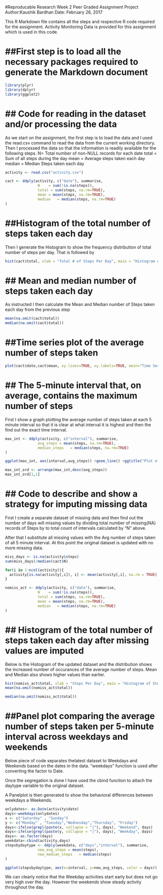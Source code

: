 #Reproducable Research Week 2 Peer Graded Assignment Project
Author:Kaushik Bardhan
Date: February 26, 2017


This R Markdown file contains all the steps and respective R code required for the assignment. Activity Monitoring Data is provided for this assignment which is used in this code.

##First step is to load all the necessary packages required to generate the Markdown document
======================================================================================================

```{r loadlibs,echo=TRUE}
library(plyr)
library(dplyr)
library(ggplot2)

```

## Code for reading in the dataset and/or processing the data
==============================================================
As we start on the assignment, the first step is to load the data and I used the read.csv command to read the data from the current working directory. Then I processed the data so that the information is readily available for the following steps.
N= Total number of non-NULL records for each date
total = Sum of all steps during the day
mean = Average steps taken each day
median = Median Steps taken each day

```{r loaddata,echo = TRUE}
activity <- read.csv("activity.csv")

cact <- ddply(activity, c("date"), summarise,
               N    = sum(!is.na(steps)),
               total = sum(steps, na.rm=TRUE),
               mean = mean(steps, na.rm=TRUE),
               median   = median(steps, na.rm=TRUE)
)
```
##Histogram of the total number of steps taken each day
=======================================================
Then I generate the Histogram to show the frequency distribution of total number of steps per day. That is followed by 

```{r plothist, echo=TRUE}
hist(cact$total, xlab = "Total # of Steps Per Day", main = "Histogram of Frequency of Steps per Day")
```

## Mean and median number of steps taken each day
=================================================
As instructed I then calculate the Mean and Median number of Steps taken each day from the previous step

```{r meanmedian, echo=TRUE}
mean(na.omit(cact$total))
median(na.omit(cact$total))

```
##Time series plot of the average number of steps taken
=======================================================

```{r}
 
plot(cact$date,cact$mean, xy.lines=TRUE, xy.labels=TRUE, main="Time Series Plot of Average Steps taken per day",ylab="Average Steps",xlab="Date", panel=lines)
```

## The 5-minute interval that, on average, contains the maximum number of steps
================================================================================
First I show a graph plotting the average number of steps taken at each 5 minute interval so that it is clear at what interval it is highest and then the find out the exact time interval.

```{r maxint, echo=TRUE}
max_int <- ddply(activity, c("interval"), summarise,
               avg_steps = mean(steps, na.rm=TRUE),
               median_steps   = median(steps, na.rm=TRUE)
)

ggplot(max_int, aes(interval,avg_steps)) +geom_line() +ggtitle("Plot of Average Steps per Interval") + ylab("Average Steps Taken") +xlab("5 Minute Interval")

max_int_ord <- arrange(max_int,desc(avg_steps))
max_int_ord[1,1]
```

## Code to describe and show a strategy for imputing missing data
=================================================================
First I create a separate dataset of missing data and then find out the number of days will missing values by dividing total number of missing(NA) records of Steps by to total count of intervals calculated by "N" above.

After that I substitute all missing values with the Avg number of steps taken of all 5 minute interval. At this point the original dataset is updated with no more missing data.

```{r impmdata, echo=TRUE}
miss_days <- is.na(activity$steps)
sum(miss_days)/median(cact$N)

for(i in 1:ncol(activity)){
  activity[is.na(activity[,i]), i] <- mean(activity[,i], na.rm = TRUE)
}

nomiss_act <- ddply(activity, c("date"), summarise,
               N    = sum(!is.na(steps)),
               total = sum(steps, na.rm=TRUE),
               mean = mean(steps, na.rm=TRUE),
               median   = median(steps, na.rm=TRUE)
)
```
## Histogram of the total number of steps taken each day after missing values are imputed
==========================================================================================
Below is the Histogram of the updated dataset and the distribution shows the increased number of occurances of the average number of steps. Mean and Median also shows higher values than earlier.

```{r updhist, echo=TRUE}
hist(nomiss_act$total, xlab = "Steps Per Day", main = "Histogram of Steps per Day after Imputing Missing Data")
mean(na.omit(nomiss_act$total))

median(na.omit(nomiss_act$total))
```


##Panel plot comparing the average number of steps taken per 5-minute interval across weekdays and weekends
==================================================================================================================
Below piece of code separates thelatest dataset to Weekdays and Weekends based on the dates in the data. "weekdays" function is used after converting the factor to Date.

Once the segregation is done I have used the cbind function to attach the daytype variable to the original dataset.

A Panelplot is then generated to show the behavioral differences between weekdays a Weekends.

```{r Weekend,echo=TRUE}
onlydates<- as.Date(activity$date)
days<-weekdays(onlydates)
x <- c("Saturday" , "Sunday")
y <- c("Monday" , "Tuesday","Wednesday","Thursday", "Friday")
days<-ifelse(grepl(paste(x, collapse = "|"), days), "Weekend", days)
days<-ifelse(grepl(paste(y, collapse = "|"), days), "Weekday", days)
days<- as.factor(days)
weekdata<-cbind(activity,days)
stepsbydaytype <- ddply(weekdata, c("days","interval"), summarise,
               new_avg_steps = mean(steps),
               new_median_steps   = median(steps)
)

ggplot(stepsbydaytype, aes(x=interval, y=new_avg_steps, color = days)) + geom_line() + facet_wrap(~days, ncol = 1, nrow=2) + ggtitle("Panel Plot to Compare Weekday & Weekend Pattern")+ylab("Average Steps Taken By Interval") +xlab("5 Minute Interval")

```

We can clearly notice that the Weekday activities start early but does not go very high over the day. However the weekends show steady activity throughout the day. 
